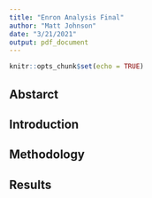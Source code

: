 ```yaml
---
title: "Enron Analysis Final"
author: "Matt Johnson"
date: "3/21/2021"
output: pdf_document
---
```


```r
knitr::opts_chunk$set(echo = TRUE)
```

Abstarct
--------

Introduction
------------

Methodology
-----------

Results
-------